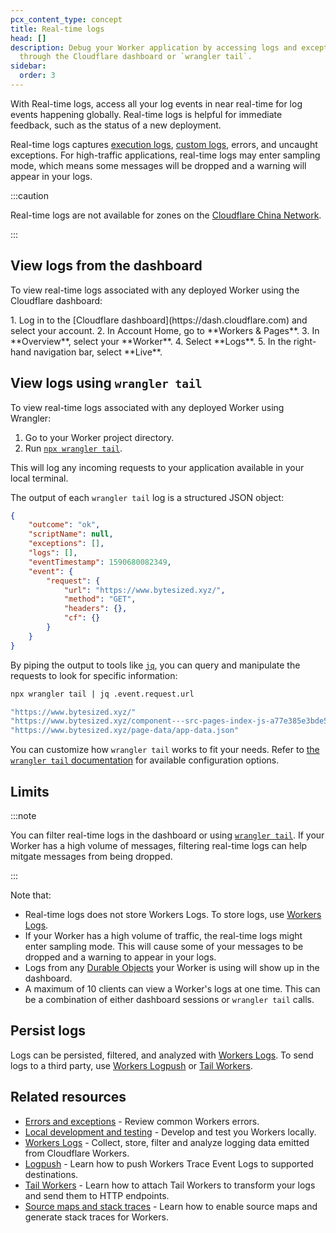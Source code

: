 ```yaml
---
pcx_content_type: concept
title: Real-time logs
head: []
description: Debug your Worker application by accessing logs and exceptions
  through the Cloudflare dashboard or `wrangler tail`.
sidebar:
  order: 3
---
```



With Real-time logs, access all your log events in near real-time for log events happening globally. Real-time logs is helpful for immediate feedback, such as the status of a new deployment.

Real-time logs captures [execution logs](/workers/observability/logs/workers-logs/#execution-logs), [custom logs](/workers/observability/logs/workers-logs/#custom-logs), errors, and uncaught exceptions. For high-traffic applications, real-time logs may enter sampling mode, which means some messages will be dropped and a warning will appear in your logs.

:::caution

Real-time logs are not available for zones on the [Cloudflare China Network](/china-network/).

:::

## View logs from the dashboard

To view real-time logs associated with any deployed Worker using the Cloudflare dashboard:

<Steps>
1. Log in to the [Cloudflare dashboard](https://dash.cloudflare.com) and select your account.
2. In Account Home, go to **Workers & Pages**.
3. In **Overview**, select your **Worker**.
4. Select **Logs**. 
5. In the right-hand navigation bar, select **Live**.
</Steps>

## View logs using `wrangler tail`

To view real-time logs associated with any deployed Worker using Wrangler:

1. Go to your Worker project directory.
2. Run [`npx wrangler tail`](/workers/wrangler/commands/#tail).

This will log any incoming requests to your application available in your local terminal.

The output of each `wrangler tail` log is a structured JSON object:

```json
{
	"outcome": "ok",
	"scriptName": null,
	"exceptions": [],
	"logs": [],
	"eventTimestamp": 1590680082349,
	"event": {
		"request": {
			"url": "https://www.bytesized.xyz/",
			"method": "GET",
			"headers": {},
			"cf": {}
		}
	}
}
```

By piping the output to tools like [`jq`](https://stedolan.github.io/jq/), you can query and manipulate the requests to look for specific information:

```sh
npx wrangler tail | jq .event.request.url
```

```sh output
"https://www.bytesized.xyz/"
"https://www.bytesized.xyz/component---src-pages-index-js-a77e385e3bde5b78dbf6.js"
"https://www.bytesized.xyz/page-data/app-data.json"
```

You can customize how `wrangler tail` works to fit your needs. Refer to [the `wrangler tail` documentation](/workers/wrangler/commands/#tail) for available configuration options.

## Limits

:::note

You can filter real-time logs in the dashboard or using [`wrangler tail`](/workers/wrangler/commands/#tail). If your Worker has a high volume of messages, filtering real-time logs can help mitgate messages from being dropped.

:::

Note that:

- Real-time logs does not store Workers Logs. To store logs, use [Workers Logs](/workers/observability/logs/workers-logs).
- If your Worker has a high volume of traffic, the real-time logs might enter sampling mode. This will cause some of your messages to be dropped and a warning to appear in your logs.
- Logs from any [Durable Objects](/durable-objects/) your Worker is using will show up in the dashboard.
- A maximum of 10 clients can view a Worker's logs at one time. This can be a combination of either dashboard sessions or `wrangler tail` calls.

## Persist logs

Logs can be persisted, filtered, and analyzed with [Workers Logs](/workers/observability/logs/workers-logs). To send logs to a third party, use [Workers Logpush](/workers/observability/logs/logpush/) or [Tail Workers](/workers/observability/logs/tail-workers/).

## Related resources

- [Errors and exceptions](/workers/observability/errors/) - Review common Workers errors.
- [Local development and testing](/workers/testing/local-development/) - Develop and test you Workers locally.
- [Workers Logs](/workers/observability/logs/workers-logs) - Collect, store, filter and analyze logging data emitted from Cloudflare Workers.
- [Logpush](/workers/observability/logs/logpush/) - Learn how to push Workers Trace Event Logs to supported destinations.
- [Tail Workers](/workers/observability/logs/tail-workers/) - Learn how to attach Tail Workers to transform your logs and send them to HTTP endpoints.
- [Source maps and stack traces](/workers/observability/source-maps) - Learn how to enable source maps and generate stack traces for Workers.
